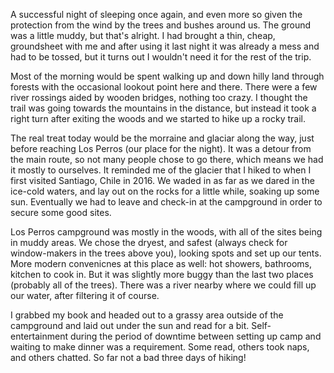 A successful night of sleeping once again, and even more so given the protection
from the wind by the trees and bushes around us. The ground was a little muddy,
but that's alright. I had brought a thin, cheap, groundsheet with me and after
using it last night it was already a mess and had to be tossed, but it turns out
I wouldn't need it for the rest of the trip.

<Stats miles="7.5" steps="22147" />

Most of the morning would be spent walking up and down hilly land through
forests with the occasional lookout point here and there. There were a few river
rossings aided by wooden bridges, nothing too crazy. I thought the trail was
going towards the mountains in the distance, but instead it took a right turn
after exiting the woods and we started to hike up a rocky trail.

The real treat today would be the morraine and glaciar along the way, just
before reaching Los Perros (our place for the night). It was a detour from the
main route, so not many people chose to go there, which means we had it mostly
to ourselves. It reminded me of the glacier that I hiked to when I first visited
Santiago, Chile in 2016. We waded in as far as we dared in the ice-cold waters,
and lay out on the rocks for a little while, soaking up some sun. Eventually we
had to leave and check-in at the campground in order to secure some good sites.

Los Perros campground was mostly in the woods, with all of the sites being in
muddy areas. We chose the dryest, and safest (always check for window-makers in
the trees above you), looking spots and set up our tents. More modern convenicnes
at this place as well: hot showers, bathrooms, kitchen to cook in. But it was
slightly more buggy than the last two places (probably all of the trees). There
was a river nearby where we could fill up our water, after filtering it of course.

I grabbed my book and headed out to a grassy area outside of the campground and
laid out under the sun and read for a bit. Self-entertainment during the period
of downtime between setting up camp and waiting to make dinner was a requirement.
Some read, others took naps, and others chatted. So far not a bad three days of
hiking!
